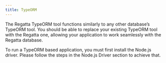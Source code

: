 ```yaml
---
title: TypeORM
---
```


The Regatta TypeORM tool functions similarly to any other database’s TypeORM tool. You 
should be able to replace your existing TypeORM tool with the Regatta one, allowing your 
application to work seamlessly with the Regatta database.

To run a TypeORM based application, you must first install the Node.js driver. Please follow the 
steps in the Node.js Driver section to achieve that.